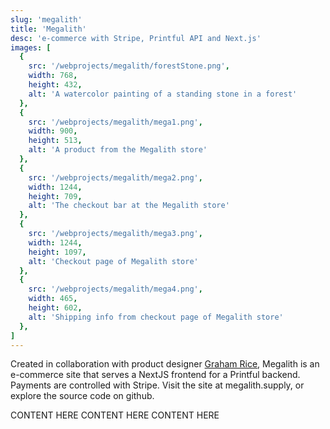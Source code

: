 ```yaml
---
slug: 'megalith'
title: 'Megalith'
desc: 'e-commerce with Stripe, Printful API and Next.js'
images: [
  {
    src: '/webprojects/megalith/forestStone.png',
    width: 768,
    height: 432,
    alt: 'A watercolor painting of a standing stone in a forest'
  },
  {
    src: '/webprojects/megalith/mega1.png',
    width: 900,
    height: 513,
    alt: 'A product from the Megalith store'
  },
  {
    src: '/webprojects/megalith/mega2.png',
    width: 1244,
    height: 709,
    alt: 'The checkout bar at the Megalith store'
  },
  {
    src: '/webprojects/megalith/mega3.png',
    width: 1244,
    height: 1097,
    alt: 'Checkout page of Megalith store'
  },
  {
    src: '/webprojects/megalith/mega4.png',
    width: 465,
    height: 602,
    alt: 'Shipping info from checkout page of Megalith store'
  },
]
---
```


Created in collaboration with product designer [Graham Rice]('/'), Megalith is an e-commerce site that serves a NextJS frontend for a Printful backend. Payments are controlled with Stripe. Visit the site at megalith.supply, or explore the source code on github.

<Detail sum="Integration with Printful for dropshipping products">
CONTENT HERE
</Detail>

<Detail sum="Integration with Stripe for payments">
CONTENT HERE
</Detail>

<Detail sum="Testing critical paths with Cypress">
CONTENT HERE
</Detail>
